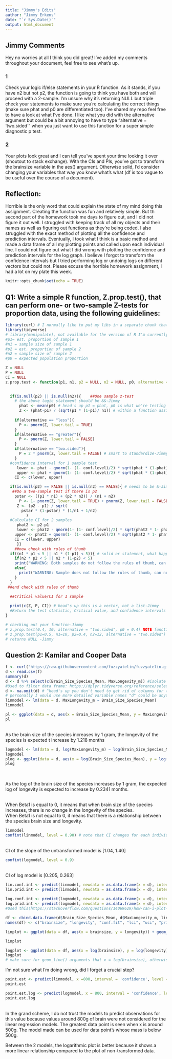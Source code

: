 ```yaml
---
title: "Jimmy's Edits"
author: "Jimmy Erkens"
date: "`r Sys.Date()`"
output: html_document
---
```


## Jimmy Comments

Hey no worries at all I think you did great! I've added my comments throughout your document, feel free to see what's up.

### 1

Check your logic if/else statements in your R function. As it stands, if you have n2 but not p2, the function is going to think you have both and will proceed with a 2-sample. I'm unsure why it's returning NULL but triple check your statements to make sure you're calculating the correct things (make sure phat and p0 are differentiated too). I've shared my repo feel free to have a look at what I've done. I like what you did with the alternative argument but could be a bit annoying to have to type "alternative = 'two.sided'" when you just want to use this function for a super simple diagnostic p test.

### 2

Your plots look great and I can tell you've spent your time looking it over (shoutout to stack exchange). With the CIs and PIs, you've got to transform the brainsize variable in the aes() argument. Otherwise solid, I'd consider changing your variables that way you know what's what (df is too vague to be useful over the course of a document).


## Reflection:
Horrible is the only word that could explain the state of my mind doing this assignment. Creating the function was fun and relatively simple. But th second part of the homework took me days to figure out, and I did not figure it out well.  I struggled with keeping track of all my objects and their names as well as figuring out functions as they're being coded. I also struggled with the exact method of plotting all the confidence and prediction intervals. Eventually, I took what I think is a basic method and made a data frame of all my plotting points and called upon each individual line. I could not figure out what I did wrong with plotting the confidence and prediction intervals for the log graph. I believe I forgot to transform the confidence intervals but I tried performing log or undoing logs on different vectors but could not. Please excuse the horrible homework assignment, I had a lot on my plate this week.

```r
knitr::opts_chunk$set(echo = TRUE)
```

## Q1:  Write a simple R function, Z.prop.test(), that can perform one- or two-sample Z-tests for proportion data, using the following guidelines:

```r
library(curl) # I normally like to put my libs in a separate chunk that way you don't call them everytime you run the chunk you're working on -Jimmy
library(tidyverse)
# library(manipulate), not available for the version of R I'm currently using 2023.06.2+561-Jimmy
#p1= est. proportion of sample 1
#n1 = sample size of sample 1
#p2 = est. proportion of sample 2
#n2 = sample size of sample 2
#p0 = expected population proportion

Z = NULL
P = NULL
CI = NULL
z.prop.test <- function(p1, n1, p2 = NULL, n2 = NULL, p0, alternative = c("two.sided", "less", "greater"), conf.level = 0.95){ #  I like the alternative = c("") argument, but i think default is two.sided  -Jimmy

  
  if(is.null(p2) || is.null(n2)){    ##One sample z-test 
    # the above logic statement should be &&-Jimmy
      phat <- mean(p0) # head's up p1 = phat, p0 is what we're testing against-Jimmy
      Z <- (phat-p1) / (sqrt(p1 * (1-p1)/ n1)) # within a function assign variables using "="-Jimmy
      
    if(alternative == "less"){
      P <- pnorm(Z, lower.tail = TRUE)
    }
    if(alternative == "greater"){
      P <- pnorm(Z, lower.tail = FALSE)
    }
    if(alternative == "two.sided"){
      P = 2 * pnorm(Z, lower.tail = FALSE) # smart to standardize-Jimmy
    }
  #confidence interval for 1 sample test
     lower <- phat - qnorm(1- (1- conf.level)/2) * sqrt(phat * (1-phat)/n1) # should be p1 and not phat, phat is our sample, p0 is the null-Jimmy
     upper <- phat + qnorm(1- (1- conf.level)/2) * sqrt(phat * (1-phat)/n1) 
    CI <- c(lower, upper) 

  if(is.null(p2) == FALSE || is.null(n2) == FALSE){ # needs to be &-Jimmy
   ##Do a two-sample test if there is p2
    pstar <- ((p1 * n1) + (p2 * n2)) / (n1 + n2)
      P <- 1- pnorm(Z, lower.tail = TRUE) + pnorm(Z, lower.tail = FALSE)
     Z <- (p2 - p1) / sqrt(
       pstar * (1-pstar) * (1/n1 + 1/n2)
         )
  #Calculate CI for 2 samples
     phat2 <- p2-p1
     lower <- phat2 - qnorm(1- (1- conf.level)/2) * sqrt(phat2 * 1- phat/(n1 + n2))
    upper <- phat2 + qnorm(1- (1- conf.level)/2) * sqrt(phat2 * 1- phat/(n1 + n2))
    CI = c(lower, upper)
     }}
    ##now check with rules of thumb
  if((n1 * p1 < 5 || n1 * (1-p1) < 5)){ # solid or statement, what happens when either p2 or n2 isn't defined? -Jimmy
    if(n2 * p2 < 5 || n2 * (1-p2) < 5)
    print("WARNING: Both samples do not follow the rules of thumb, can not assume normal distribution")
    else{
      print("WARNING: Sample does not follow the rules of thumb, can not assume normal distribution")
    }
  }
 ##end check with rules of thumb
  
  ##Critical value/CI for 1 sample

  print(c(Z, P, CI)) # head's up this is a vector, not a list-Jimmy
  #Return the test statistic, Critical value, and confidence intervals
}

# checking out your function-Jimmy
# z.prop.test(0.4, 10, alternative = "two.sided", p0 = 0.4) NOTE function fails when we don't define n2 or p2 (line 70)-Jimmy
# z.prop.test(p1=0.5, n1=10, p2=0.4, n2=12, alternative = "two.sided")
# returns NULL -Jimmy
```


## Question 2: Kamilar  and Cooper Data
```r
f <- curl("https://raw.githubusercontent.com/fuzzyatelin/fuzzyatelin.github.io/master/AN588_Fall23/KamilarAndCooperData.csv")
d <- read.csv(f)
summary(d) 
d <- d %>% select(c(Brain_Size_Species_Mean, MaxLongevity_m)) #isolate needed data set columns
#Used to filter data frame: https://dplyr.tidyverse.org/reference/select.html
d <- na.omit(d) # ^head's up you don't need to get rid of columns for this -Jimmy
# personally I would use more detailed variable names "d" could be anything -Jimmy
linmodel <- lm(data = d, MaxLongevity_m ~ Brain_Size_Species_Mean)
linmodel

pl <- ggplot(data = d, aes(x = Brain_Size_Species_Mean, y = MaxLongevity_m)) + geom_point() + geom_smooth(method = "lm", formula = y ~ x)
pl

```
</br>As the brain size of the species increases by 1 gram, the longevity of the species is expected t increase by 1.218 months
```r
logmodel <- lm(data = d, log(MaxLongevity_m) ~ log(Brain_Size_Species_Mean) )
logmodel
plog <- ggplot(data = d, aes(x = log(Brain_Size_Species_Mean), y = log(MaxLongevity_m))) + geom_point() + geom_smooth(method = "lm", formula = y ~ x)
plog
  
```
</br> As the log of the brain size of the species increases by 1 gram, the expected log of longevity is expected to increase by 0.2341 months.

</br> When Beta1 is equal to 0, it means that when brain size of the species increases, there is no change in the longevity of the species.
</br> When Beta1 is not equal to 0, it means that there is a relationship between the species brain size and longevity.

```r
linmodel
confint(linmodel, level = 0.90) # note that CI changes for each individual x, check out the confidence band in geom_smooth() output-Jimmy
```
</br> CI of the slope of the untransformed model is [1.04, 1.40]
```r
confint(logmodel, level = 0.9)
```
</br> CI of log model is [0.205, 0.263] 
```r
lin.conf.int <- predict(linmodel, newdata = as.data.frame(x = d), interval = 'confidence', level = 0.90)
lin.prid.int <- predict(linmodel, newdata = as.data.frame(x = d), interval = 'prediction', level = 0.90)
                   
log.conf.int <- predict(logmodel, newdata = as.data.frame(x = d), interval = 'confidence', level = 0.90)    
log.prid.int <- predict(logmodel, newdata = as.data.frame(x = d), interval = 'prediction', level = 0.90)
#Used this(https://stackoverflow.com/questions/14069629/how-can-i-plot-data-with-confidence-intervals) but was struggling to make it work so had to modify it, I might have just done the wrong thing

df <- cbind.data.frame(d$Brain_Size_Species_Mean, d$MaxLongevity_m, lin.conf.int, lin.prid.int, log.conf.int, log.prid.int ) # ^ goodwork this looks correct-Jimmy
names(df) <- c("brainsize", "longevity", "conf.fit", "lci", "uci", "prid.fit", "prid.lower", "prid.higher", "log.conf.fit", "log.lci", "log.uci", "log.prid.fit", "log.prid.lower", "log.prid.upper")

linplot <- ggplot(data = df, aes(x = brainsize, y = longevity)) + geom_point() + geom_line(aes(x= brainsize, y = lci, colour = 'confidence')) + geom_line(aes(x= brainsize, y = uci, colour = 'confidence')) + geom_line(aes(x= brainsize, y = prid.lower, colour = 'prediction')) + geom_line(aes(x= brainsize, y = prid.higher, colour = 'prediction'))

linplot

```
```r
logplot <- ggplot(data = df, aes(x = log(brainsize), y = log(longevity))) + geom_point() + geom_line(aes(x= brainsize, y = log.lci, colour = 'confidence')) + geom_line(aes(x= brainsize, y = log.uci, colour = 'confidence')) + geom_line(aes(x= brainsize, y = log.prid.lower, colour = 'prediction')) + geom_line(aes(x= brainsize, y = log.prid.upper, colour = 'prediction'))
logplot
# make sure for geom_line() arguments that x = log(brainsize), otherwise looks good -Jimmy
```
I'm not sure what I'm doing wrong, did I forget a crucial step?

```r
point.est <- predict(linmodel, x =800, interval = 'confidence', level = 0.90) #check your "new_data" argument -Jimmy
point.est

point.est.log <- predict(logmodel, x = 800, interval = 'confidence', level = 0.90)
point.est.log
```

</br> In the grand scheme, I do not trust the models to predict observations for this value because values around 800g of brain were not considered for the linear regression models. The greatest data point is seen when x is around 500g. The model made can be used for data point's whose mass is below 500g.

Between the 2 models, the logarithmic plot is better because it shows a more linear relationship compared to the plot of non-transformed data.